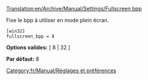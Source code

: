 [[Translation:en/Archive/Manual/Settings/Fullscreen bpp]]


Fixe le bpp à utiliser en mode plein écran.

<pre>
[win32]
fullscreen_bpp = 8
</pre>

'''Options valides:''' [ 8 | 32 ]

'''Par défaut:''' 8


[[Category:fr/Manual/Réglages et préférences]]